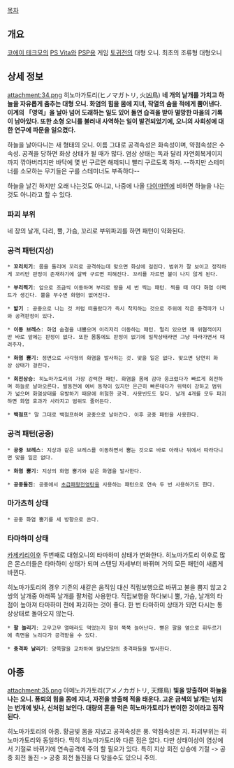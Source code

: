 [[목차]]

== 개요 ==
[[코에이 테크모]]의 [[PS Vita]]와 [[PSP]]용 게임 [[토귀전]]의 대형 오니. 최초의 조류형 대형오니

== 상세 정보 ==
attachment:34.png
히노마가토리(ヒノマガトリ, 火凶鳥)
'''네 개의 날개를 가치고 하늘을 자유롭게 춤추는 대형 오니. 화염의 힘을 몸에 지녀, 작열의 숨을 적에게 뿜어낸다. 이계의 「영역」을 날아 넘어 도래하는 일도 있어 돌연 습격을 받아 멸망한 마을의 기록이 남아있다. 또한 소형 오니를 불러내 사역하는 일이 발견되었기에, 오니의 사회성에 대한 연구에 파문을 일으켰다.'''

하늘을 날아다니는 새 형태의 오니. 이름 그대로 공격속성은 화속성이며, 약점속성은 수속성. 공격을 당하면 화상 상태가 될 때가 많다. 염상 상태는 독과 달리 자연회복게이지까지 깎아버리지만 바닥에 몇 번 구르면 해제되니 빨리 구르도록 하자. --하지만 스테미너를 소모하는 무기들은 구를 스테미너도 부족하다-- 

하늘을 날긴 하지만 오래 나는것도 아니고, 나중에 나올 [[다이마엔]]에 비하면 하늘을 나는 것도 아니라고 할 수 있다.

=== 파괴 부위 ===
네 장의 날개, 다리, 뿔, 가슴, 꼬리로 부위파괴를 하면 패턴이 약화된다.

=== 공격 패턴(지상) ===
 * '''꼬리치기''': 몸을 돌리며 꼬리로 공격하는데 맞으면 화상에 걸린다. 범위가 잘 보이고 정직하게 꼬리만 판정이 존재하기에 살짝 구르면 피해진다. 꼬리를 자르면 불이 나지 않게 된다.

 * '''부리찍기''': 앞으로 조금씩 이동하며 부리로 땅을 세 번 찍는 패턴. 찍을 때 마다 화염 이팩트가 생긴다. 뿔을 부수면 화염이 없어진다.

 * '''밟기''' : 공중으로 나는 것 처럼 떠올랐다가 즉시 착지하는 것으로 주위에 작은 충격파가 나와 공격판정이 있다.

 * '''이동 브레스''': 화염 숨결을 내뿜으며 이리저리 이동하는 패턴. 멀리 있으면 꽤 위협적이지만 바로 앞에는 판정이 없다. 또한 몸통에도 판정이 없기에 밀착상태라면 그냥 따라가면서 때려주자.

 * '''화염 뿜기''': 정면으로 사각형의 화염을 발사하는 것. 맞을 일은 없다. 맞으면 당연히 화상 상태가 걸린다.

 * '''회전상승''': 히노마가토리의 가장 강력한 패턴. 화염을 몸에 감아 웅크렸다가 빠르게 회전하며 하늘로 날아오른다. 발동전에 예비 동작이 있지만 은근히 빠른데다가 위력이 강하고 범위가 넓으며 화염상태를 유발하기 때문에 위험한 공격. 사용빈도도 잦다. 날개 4개를 모두 파괴하면 화염 효과가 사라지고 범위도 줄어든다.

 * '''백점프'''" 말 그대로 백점프하며 공중으로 날아간다. 이후 공중 패턴을 사용한다.

=== 공격 패턴(공중) ===

 * '''공중 브레스''': 지상과 같은 브레스를 이동하면서 뿜는 것으로 바로 아래나 뒤에서 따라다니면 맞을 일은 없다.

 * '''화염 뿜기''': 지상의 화염 뿜기와 같은 화염을 발사한다. 

 * '''공중돌진''': 공중에서 [[초급패왕전영탄]]을 사용하는 패턴으로 연속 두 번 사용하기도 한다.

=== 마가츠히 상태 ===
 * 공중 화염 뿜기를 세 방향으로 쏜다.

=== 타마하미 상태 ===
[[카제키리]]이후 두번째로 대형오니의 타마하미 상태가 변화한다. 히노마가토리 이후로 많은 몬스터들은 타마하미 상태가 되며 스탠딩 자세부터 바뀌며 거의 모든 패턴이 새롭게 바뀐다.

히노마가토리의 경우 기존의 새같은 움직임 대신 직립보행으로 바뀌고 불을 뿜지 않고 2쌍의 날개중 아래쪽 날개를 팔처럼 사용한다. 직립보행을 하다보니 뿔, 가슴, 날개의 타점이 높아져 타마하미 전에 파괴하는 것이 좋다. 한 번 타마하미 상태가 되면 다시는 통상상태로 돌아오지 않는다. 

 * '''팔 늘리기''': 고무고무 열매라도 먹었는지 팔이 쭉쭉 늘어난다. 뻗은 팔을 옆으로 휘두르기에 측면을 노리다가 공격받을 수 있다.

 * '''충격파 날리기''': 양쪽팔을 교차하여 칼날모양의 충격파들을 발사한다.

== 아종 ==
attachment:35.png
아메노카가토리(アメノカガトリ, 天輝鳥)
'''빛을 방출하며 하늘을 나는 오니. 풍뢰의 힘을 몸에 지녀, 자전을 방출해 적을 태운다. 고운 금색의 날개는 넘치는 번개에 빛나, 신처럼 보인다. 대량의 혼을 먹은 히노마가토리가 변이한 것이라고 짐작된다.'''

히노마가토리의 아종. 황금빛 몸을 지녔고 공격속성은 풍. 약점속성은 지. 파괴부위는 히노마가토리와 동일하다. 딱히 히노마가토리와 다른 점은 없다. 다만 상태이상이 염상에서 기절로 바뀌기에 연속공격에 주의 할 필요가 있다. 특히 지상 회전 상승에 기절 -> 공중 회전 돌진 -> 공중 회전 돌진을 다 맞을수도 있으니 주의.
